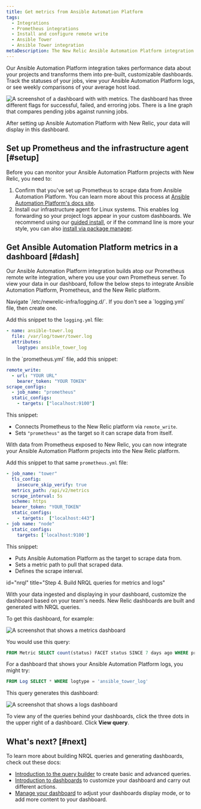 ```yaml
---
title: Get metrics from Ansible Automation Platform
tags:
  - Integrations
  - Prometheus integrations
  - Install and configure remote write
  - Ansible Tower
  - Ansible Tower integration
metaDescription: The New Relic Ansible Automation Platform integration sends data scraped by your Prometheus integration to the New Relic platform.
---
```






Our Ansible Automation Platform integration takes performance data about your projects and transforms them into pre-built, customizable dashboards. Track the statuses of your jobs, view your Ansible Automation Platform logs, or see weekly comparisons of your average host load.

<img
  title="Ansible Automation Platform dashboard landing page"
  alt="A screenshot of a dashboard with with metrics. The dashboard has three different flags for successful, failed, and erroring jobs. There is a line graph that compares pending jobs against running jobs."
  src={ansibleDashLanding}
/>
<figcaption>
After setting up Ansible Automation Platform with New Relic, your data will display in this dashboard. 
</figcaption> 

## Set up Prometheus and the infrastructure agent [#setup]

Before you can monitor your Ansible Automation Platform projects with New Relic, you need to:

1. Confirm that you've set up Prometheus to scrape data from Ansible Automation Platform. You can learn more about this process at [Ansible Automation Platform's docs site](https://docs.ansible.com/ansible-tower/latest/html/administration/metrics.html).
2. Install our infrastructure agent for Linux systems. This enables log forwarding so your project logs appear in your custom dashboards. We recommend using our [guided install](https://one.newrelic.com/marketplace?account=1&state=9fc6e1c7-1ffb-1ff0-862d-1ea1ed4a1c31), or if the command line is more your style, you can also [install via package manager](/docs/infrastructure/install-infrastructure-agent/linux-installation/install-infrastructure-monitoring-agent-linux).

## Get Ansible Automation Platform metrics in a dashboard [#dash]

Our Ansible Automation Platform integration builds atop our Prometheus remote write integration, where you use your own Prometheus server. To view your data in our dashboard, follow the below steps to integrate Ansible Automation Platform, Prometheus, and the New Relic platform. 

<CollapserGroup>
<Collapser
    id="logging"
    title="Step 1. Connect Ansible Automation Platform logs to the infrastructure agent"
  >
Navigate `/etc/newrelic-infra/logging.d/`. If you don't see a `logging.yml` file, then create one.

Add this snippet to the `logging.yml` file:

```yml
- name: ansible-tower.log
  file: /var/log/tower/tower.log
  attributes:
    logtype: ansible_tower_log
```
</Collapser>
<Collapser
  id="integrate"
  title="Step 2. Integrate Prometheus in the New Relic platform"
  >
In the `prometheus.yml` file, add this snippet:

```yml
remote_write:
  - url: "YOUR URL"
    bearer_token: "YOUR TOKEN"
scrape_configs:
  - job_name: "prometheus"
  static_configs:
    - targets: ["localhost:9100"]
```

This snippet: 

* Connects Prometheus to the New Relic platform via `remote_write`. 
* Sets `"prometheus"` as the target so it can scrape data from itself.
</Collapser>
<Collapser
  id="jobs"
  title="Step 3. Grab Ansible Automation Platform metrics"
>

With data from Prometheus exposed to New Relic, you can now integrate your Ansible Automation Platform projects into the New Relic platform. 

Add this snippet to that same  `prometheus.yml` file: 

  ```yml
- job_name: "tower"
    tls_config: 
      insecure_skip_verify: true
    metrics_path: /api/v2/metrics
    scrape_interval: 5s
    scheme: https
    bearer_token: "YOUR_TOKEN"
    static_configs: 
      - targets:  ["localhost:443"]
- job name: "node"
    static_configs: 
      targets: ['localhost:9100']
```

This snippet:

* Puts Ansible Automation Platform as the target to scrape data from.
* Sets a metric path to pull that scraped data.
* Defines the scrape interval.

</Collapser>
<Collapser

  id="nrql"
  title="Step 4. Build NRQL queries for metrics and logs"
>
With your data ingested and displaying in your dashboard, customize the dashboard based on your team's needs. New Relic dashboards are built and generated with NRQL queries.

To get this dashboard, for example:

<img
  title="Ansible Automation Platform metrics dashboard"
  alt="A screenshot that shows a metrics dashboard"
  src={ansibleQueryMetrics}
/>

You would use this query:

```sql
FROM Metric SELECT count(status) FACET status SINCE 7 days ago WHERE prometheus_server = 'prometheus_remote' AND job = 'tower'
```

For a dashboard that shows your Ansible Automation Platform logs, you might try:

```sql
FROM Log SELECT * WHERE logtype = 'ansible_tower_log'
```

This query generates this dashboard:

<img
  title="Ansible Automation Platform logs dashboard"
  alt="A screenshot that shows a logs dashboard"
  src={ansibleLogsQuery}
/>

To view any of the queries behind your dashboards, click the three dots in the upper right of a dashboard. Click **View query**.

</Collapser>
</CollapserGroup>

## What's next? [#next]

To learn more about building NRQL queries and generating dashboards, check out these docs:

* [Introduction to the query builder](/docs/query-your-data/explore-query-data/query-builder/introduction-query-builder) to create basic and advanced queries.
* [Introduction to dashboards](/docs/query-your-data/explore-query-data/dashboards/introduction-dashboards) to customize your dashboard and carry out different actions.
* [Manage your dashboard](/docs/query-your-data/explore-query-data/dashboards/manage-your-dashboard) to adjust your dashboards display mode, or to add more content to your dashboard. 
